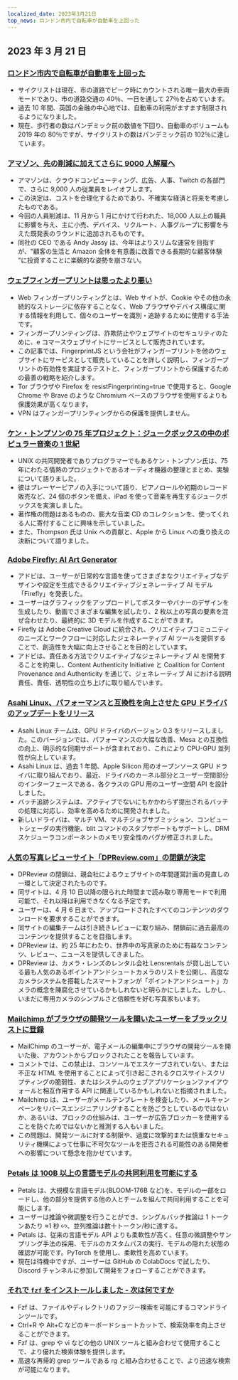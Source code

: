 ```yaml
---
localized_date: 2023年3月21日
top_news: ロンドン市内で自転車が自動車を上回った
---
```




<CallToAction />

<Steps>

## 2023 年 3 月 21 日

### [ロンドン市内で自転車が自動車を上回った](https://www.forbes.com/sites/carltonreid/2023/03/01/cyclists-now-outnumber-motorists-in-city-of-london/?ref=hackernewsgpt.com)

- サイクリストは現在、市の道路でピーク時にカウントされる唯一最大の車両モードであり、市の道路交通の 40％、一日を通して 27％を占めています。
- 過去 10 年間、英国の金融の中心地では、自動車の利用がますます制限されるようになりました。
- 現在、歩行者の数はパンデミック前の数値を下回り、自動車のボリュームも 2019 年の 80％ですが、サイクリストの数はパンデミック前の 102％に達しています。

### [アマゾン、先の削減に加えてさらに 9000 人解雇へ](https://www.cnbc.com/2023/03/20/amazon-layoffs-company-to-cut-off-9000-more-workers.html?ref=hackernewsgpt.com)

- アマゾンは、クラウドコンピューティング、広告、人事、Twitch の各部門で、さらに 9,000 人の従業員をレイオフします。
- この決定は、コストを合理化するためであり、不確実な経済と将来を考慮したものである。
- 今回の人員削減は、11 月から 1 月にかけて行われた、18,000 人以上の職員に影響を与え、主に小売、デバイス、リクルート、人事グループに影響を与えた既発表のラウンドに追加されるものです。
- 同社の CEO である Andy Jassy は、今年はよりスリムな運営を目指すが、"顧客の生活と Amazon 全体を有意義に改善できる長期的な顧客体験 "に投資することに楽観的な姿勢を崩さない。

### [ウェブフィンガープリントは思ったより悪い](https://www.bitestring.com/posts/2023-03-19-web-fingerprinting-is-worse-than-I-thought.html?ref=hackernewsgpt.com)

- Web フィンガープリンティングとは、Web サイトが、Cookie やその他の永続的なストレージに依存することなく、Web ブラウザやデバイス構成に関する情報を利用して、個々のユーザーを識別・追跡するために使用する手法です。
- フィンガープリンティングは、詐欺防止やウェブサイトのセキュリティのために、e コマースウェブサイトにサービスとして販売されています。
- この記事では、FingerprintJS という会社がフィンガープリントを他のウェブサイトにサービスとして販売していることを詳しく説明し、フィンガープリントの有効性を実証するテストと、フィンガープリントから保護するための最善の戦略を紹介します。
- Tor ブラウザや Firefox を resistFingerprinting=true で使用すると、Google Chrome や Brave のような Chromium ベースのブラウザを使用するよりも保護効果が高くなります。
- VPN はフィンガープリンティングからの保護を提供しません。

### [ケン・トンプソンの 75 年プロジェクト：ジュークボックスの中のポピュラー音楽の 1 世紀](https://www.youtube.com/watch?v=kaandEt_pKw&ref=hackernewsgpt.com)

- UNIX の共同開発者でありプログラマーでもあるケン・トンプソン氏は、75 年にわたる情熱のプロジェクトであるオーディオ機器の整理とまとめ、実験について語りました。
- 彼はプレーヤーピアノの入手について語り、ピアノロールや初期のレコード販売など、24 個のボタンを備え、iPad を使って音楽を再生するジュークボックスを実演しました。
- 著作権の問題はあるものの、膨大な音楽 CD のコレクションを、使ってくれる人に寄付することに興味を示していました。
- また、Thompson 氏は Unix への貢献と、Apple から Linux への乗り換えの決断について語りました。

### [Adobe Firefly: AI Art Generator](https://www.adobe.com/sensei/generative-ai/firefly.html?ref=hackernewsgpt.com)

- アドビは、ユーザーが日常的な言語を使ってさまざまなクリエイティブなデザインや設定を生成できるクリエイティブジェネレーティブ AI モデル「Firefly」を発表した。
- ユーザーはグラフィックをアップロードしてポスターやバナーのデザインを生成したり、動画でさまざまな編集を試したり、2 枚以上の写真の要素を混ぜ合わせたり、最終的に 3D モデルを作成することができます。
- Firefly は Adobe Creative Cloud に統合され、クリエイティブコミュニティのニーズとワークフローに対応したジェネレーティブ AI ツールを提供することで、創造性を大幅に向上させることを目的としています。
- アドビは、責任ある方法でクリエイティブなジェネレーティブ AI を開発することを約束し、Content Authenticity Initiative と Coalition for Content Provenance and Authenticity を通じて、ジェネレーティブ AI における説明責任、責任、透明性の立ち上げに取り組んでいます。

### [Asahi Linux、パフォーマンスと互換性を向上させた GPU ドライバのアップデートをリリース](https://asahilinux.org/2023/03/road-to-vulkan/?ref=hackernewsgpt.com)

- Asahi Linux チームは、GPU ドライバのバージョン 0.3 をリリースしました。このバージョンでは、パフォーマンスの大幅な改善、Mesa との互換性の向上、明示的な同期サポートが含まれており、これにより CPU-GPU 並列性が向上しています。
- Asahi Linux は、過去 1 年間、Apple Silicon 用のオープンソース GPU ドライバに取り組んでおり、最近、ドライバのカーネル部分とユーザー空間部分のインターフェースである、各クラスの GPU 用のユーザー空間 API を設計しました。
- バッチ追跡システムは、アクティブでないにもかかわらず提出されるバッチの処理に対応し、効率を高めるために開発されました。
- 新しいドライバは、マルチ VM、マルチジョブサブミッション、コンピュートシェーダの実行機能、blit コマンドのスタブサポートもサポートし、DRM スケジューラコンポーネントのメモリ安全性のバグが修正されました。

### [人気の写真レビューサイト「DPReview.com」の閉鎖が決定](https://www.dpreview.com/news/5901145460/dpreview-com-to-close?ref=hackernewsgpt.com)

- DPReview の閉鎖は、親会社によるウェブサイトの年間運営計画の見直しの一環として決定されたものです。
- 同サイトは、4 月 10 日以降の限られた時間まで読み取り専用モードで利用可能で、それ以降は利用できなくなる予定です。
- ユーザーは、4 月 6 日まで、アップロードされたすべてのコンテンツのダウンロードを要求することができます。
- 同サイトの編集チームは引き続きレビューに取り組み、閉鎖前に過去最高のコンテンツを提供することを目指します。
- DPReview は、約 25 年にわたり、世界中の写真家のために有益なコンテンツ、レビュー、ニュースを提供してきました。
- DPReview は、カメラ・レンズのレンタル会社 Lensrentals が貸し出している最も人気のあるポイントアンドシュートカメラのリストを公開し、高度なカメラシステムを搭載したスマートフォンが「ポイントアンドシュート」カメラの概念を陳腐化させているかもしれないと明らかにしました。しかし、いまだに専用カメラのシンプルさと信頼性を好む写真家もいます。

### [Mailchimp がブラウザの開発ツールを開いたユーザーをブラックリストに登録](http://news.ycombinator.com/item?id=35235732&ref=hackernewsgpt.com)

- MailChimp のユーザーが、電子メールの編集中にブラウザの開発ツールを開いた後、アカウントからブロックされたことを報告しています。
- コメントでは、この禁止は、コンソールでエスケープされていない、または不正な HTML を使用することによって引き起こされるクロスサイトスクリプティングの脆弱性、またはシステムのウェブアプリケーションファイアウォールと相互作用する API に関連しているかもしれないと指摘されました。
- Mailchimp は、ユーザーがメールテンプレートを検査したり、メールキャンペーンをリバースエンジニアリングすることを防ごうとしているのではないか、あるいは、ブロックの仕組みは、ユーザーが広告ブロッカーを使用することを防ぐためではないかと推測する人もいました。
- この問題は、開発ツールに対する制限や、過度に攻撃的または慎重なセキュリティ機構によって仕事に不可欠なツールを拒否される可能性のある開発者への影響について懸念を抱かせています。

### [Petals は 100B 以上の言語モデルの共同利用を可能にする](https://petals.ml/?ref=hackernewsgpt.com)

- Petals は、大規模な言語モデル(BLOOM-176B など)を、モデルの一部をロードし、他の部分を提供する他の人とチームを組んで共同利用することを可能にします。
- ユーザーは推論や微調整を行うことができ、シングルバッチ推論は 1 トークンあたり ≈1 秒 ∽、並列推論は数十トークン/秒に達する。
- Petals は、従来の言語モデル API よりも柔軟性が高く、任意の微調整やサンプリング手法の採用、モデルのカスタムパスの実行、モデルの隠れた状態の確認が可能です。PyTorch を使用し、柔軟性を高めています。
- 現在は待機中ですが、ユーザーは GitHub の ColabDocs で試したり、Discord チャンネルに参加して開発をフォローすることができます。

### [それで `fzf` をインストールしました - 次は何ですか](https://andrew-quinn.me/fzf/?ref=hackernewsgpt.com)

- Fzf は、ファイルやディレクトリのファジー検索を可能にするコマンドラインツールです。
- Ctrl+R や Alt+C などのキーボードショートカットで、検索効率を向上させることができます。
- Fzf は、grep や vi などの他の UNIX ツールと組み合わせて使用することで、より優れた検索体験を提供します。
- 高速な再帰的 grep ツールである rg と組み合わせることで、より迅速な検索が可能になります。

</Steps>
